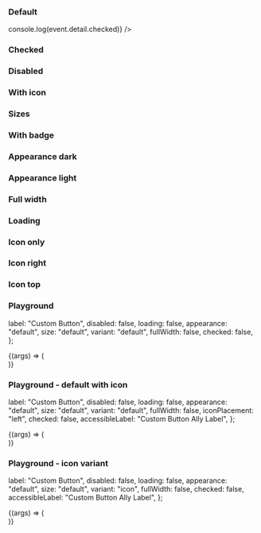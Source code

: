 
<Meta title="Toggle button" component={IcToggleButton} />

<Description markdown={readme} />

### Default

<Canvas>
  <Story name="Default">
    <IcToggleButton
      label="Toggle"
      onIcToggleChecked={(event) => console.log(event.detail.checked)}
    />
  </Story>
</Canvas>

### Checked

<Canvas>
  <Story name="Checked">
    <IcToggleButton label="Toggle" checked />
  </Story>
</Canvas>

### Disabled

<Canvas>
  <Story name="Disabled">
    <IcToggleButton label="Toggle" disabled />
  </Story>
</Canvas>

### With icon

<Canvas>
  <Story name="With icon">
    <IcToggleButton label="Toggle">
      <SlottedSVG
        slot="icon"
        xmlns="http://www.w3.org/2000/svg"
        height="24px"
        viewBox="0 0 24 24"
        width="24px"
        fill="#000000"
      >
        <path d="M0 0h24v24H0V0z" fill="none" />
        <path d="M17.65 6.35C16.2 4.9 14.21 4 12 4c-4.42 0-7.99 3.58-7.99 8s3.57 8 7.99 8c3.73 0 6.84-2.55 7.73-6h-2.08c-.82 2.33-3.04 4-5.65 4-3.31 0-6-2.69-6-6s2.69-6 6-6c1.66 0 3.14.69 4.22 1.78L13 11h7V4l-2.35 2.35z" />
      </SlottedSVG>
    </IcToggleButton>
  </Story>
</Canvas>

### Sizes

<Canvas>
  <Story name="Sizes">
    <div style={{ padding: "6px" }}>
      <IcToggleButton label="Toggle" size="small" />
    </div>
    <div style={{ padding: "6px" }}>
      <IcToggleButton label="Toggle" size="default" />
    </div>
    <div style={{ padding: "6px" }}>
      <IcToggleButton label="Toggle" size="large" />
    </div>
  </Story>
</Canvas>

### With badge

<Canvas>
  <Story name="With badge">
    <IcToggleButton label="Toggle">
      <IcBadge label="1" slot="badge" variant="success" />
    </IcToggleButton>
    <IcToggleButton label="Toggle">
      <IcBadge slot="badge" variant="success" type="dot" />
    </IcToggleButton>
  </Story>
</Canvas>

### Appearance dark

<Canvas>
  <Story name="Appearance dark">
    <IcToggleButton label="Toggle" appearance="dark" />
  </Story>
</Canvas>

### Appearance light

<Canvas>
  <Story name="Appearance light">
    <div
      style={{
        backgroundColor: "#2c2f34",
        padding: "6px",
        width: "fit-content",
      }}
    >
      <IcToggleButton label="Toggle" appearance="light" />
    </div>
  </Story>
</Canvas>

### Full width

<Canvas>
  <Story name="Full width">
    <IcToggleButton label="Toggle" fullWidth />
  </Story>
</Canvas>

### Loading

<Canvas>
  <Story name="Loading">
    <IcToggleButton label="Toggle" loading />
    <IcToggleButton label="Toggle" loading checked />
  </Story>
</Canvas>

### Icon only

<Canvas>
  <Story name="Icon only">
    <IcToggleButton variant="icon" accessibleLabel="Refresh the page">
      <SlottedSVG
        xmlns="http://www.w3.org/2000/svg"
        height="24px"
        viewBox="0 0 24 24"
        width="24px"
        fill="#000000"
      >
        <path d="M0 0h24v24H0V0z" fill="none" />
        <path d="M17.65 6.35C16.2 4.9 14.21 4 12 4c-4.42 0-7.99 3.58-7.99 8s3.57 8 7.99 8c3.73 0 6.84-2.55 7.73-6h-2.08c-.82 2.33-3.04 4-5.65 4-3.31 0-6-2.69-6-6s2.69-6 6-6c1.66 0 3.14.69 4.22 1.78L13 11h7V4l-2.35 2.35z" />
      </SlottedSVG>
    </IcToggleButton>
    <IcToggleButton variant="icon" accessibleLabel="Refresh the page" disabled>
      <SlottedSVG
        xmlns="http://www.w3.org/2000/svg"
        height="24px"
        viewBox="0 0 24 24"
        width="24px"
        fill="#000000"
      >
        <path d="M0 0h24v24H0V0z" fill="none" />
        <path d="M17.65 6.35C16.2 4.9 14.21 4 12 4c-4.42 0-7.99 3.58-7.99 8s3.57 8 7.99 8c3.73 0 6.84-2.55 7.73-6h-2.08c-.82 2.33-3.04 4-5.65 4-3.31 0-6-2.69-6-6s2.69-6 6-6c1.66 0 3.14.69 4.22 1.78L13 11h7V4l-2.35 2.35z" />
      </SlottedSVG>
    </IcToggleButton>
  </Story>
</Canvas>

### Icon right

<Canvas>
  <Story name="Icon right">
    <IcToggleButton label="Toggle" iconPlacement="right">
      <SlottedSVG
        xmlns="http://www.w3.org/2000/svg"
        slot="icon"
        height="24px"
        viewBox="0 0 24 24"
        width="24px"
        fill="#000000"
      >
        <path d="M0 0h24v24H0V0z" fill="none" />
        <path d="M17.65 6.35C16.2 4.9 14.21 4 12 4c-4.42 0-7.99 3.58-7.99 8s3.57 8 7.99 8c3.73 0 6.84-2.55 7.73-6h-2.08c-.82 2.33-3.04 4-5.65 4-3.31 0-6-2.69-6-6s2.69-6 6-6c1.66 0 3.14.69 4.22 1.78L13 11h7V4l-2.35 2.35z" />
      </SlottedSVG>
    </IcToggleButton>
  </Story>
</Canvas>

### Icon top

<Canvas>
  <Story name="Icon top">
    <IcToggleButton label="Toggle" iconPlacement="top">
      <SlottedSVG
        xmlns="http://www.w3.org/2000/svg"
        slot="icon"
        height="24px"
        viewBox="0 0 24 24"
        width="24px"
        fill="#000000"
      >
        <path d="M0 0h24v24H0V0z" fill="none" />
        <path d="M17.65 6.35C16.2 4.9 14.21 4 12 4c-4.42 0-7.99 3.58-7.99 8s3.57 8 7.99 8c3.73 0 6.84-2.55 7.73-6h-2.08c-.82 2.33-3.04 4-5.65 4-3.31 0-6-2.69-6-6s2.69-6 6-6c1.66 0 3.14.69 4.22 1.78L13 11h7V4l-2.35 2.35z" />
      </SlottedSVG>
    </IcToggleButton>
  </Story>
</Canvas>

### Playground

  label: "Custom Button",
  disabled: false,
  loading: false,
  appearance: "default",
  size: "default",
  variant: "default",
  fullWidth: false,
  checked: false,
};

<Canvas>
  <Story
    args={defaultArgs}
    argTypes={{
      size: {
        options: ["default", "large", "small"],
        control: { type: "inline-radio" },
      },
      appearance: {
        options: ["default", "dark", "light"],
        control: { type: "inline-radio" },
      },
      checked: {
        control: { type: "boolean" },
      },
      fullWidth: {
        control: { type: "boolean" },
      },
    }}
    name="Playground"
  >
    {(args) => (
      <div style={{ backgroundColor: args.appearance === 'light' ? '#393939' : '#FFFFFF', width: args.fullWidth ? '95%' : 'fit-content', padding: '1rem'}}>
        <IcToggleButton
          label={args.label}
          disabled={args.disabled}
          variant={args.variant}
          size={args.size}
          loading={args.loading}
          appearance={args.appearance}
          fullWidth={args.fullWidth}
          checked={args.checked}
        />
      </div>
    )}
  </Story>
</Canvas>

### Playground - default with icon

  label: "Custom Button",
  disabled: false,
  loading: false,
  appearance: "default",
  size: "default",
  variant: "default",
  fullWidth: false,
  iconPlacement: "left",
  checked: false,
  accessibleLabel: "Custom Button Ally Label",
};

<Canvas>
  <Story
    args={defaultWithIconArgs}
    argTypes={{
      size: {
        options: ["default", "large", "small"],
        control: { type: "inline-radio" },
      },
      appearance: {
        options: ["default", "dark", "light"],
        control: { type: "inline-radio" },
      },
      checked: {
        control: { type: "boolean" },
      },
      iconPlacement: {
        options: ["left", "right", "top"],
        control: { type: "inline-radio" },
      },
      fullWidth: {
        control: { type: "boolean" },
      },
    }}
    name="Playground - default with icon"
  >
    {(args) => (
      <div style={{ backgroundColor: args.appearance === 'light' ? '#393939' : '#FFFFFF', width: args.fullWidth ? '95%' : 'fit-content', padding: '1rem'}}>
        <IcToggleButton
          label={args.label}
          disabled={args.disabled}
          variant={args.variant}
          size={args.size}
          loading={args.loading}
          appearance={args.appearance}
          fullWidth={args.fullWidth}
          checked={args.checked}
          iconPlacement={args.iconPlacement}
        >
          <SlottedSVG
          xmlns="http://www.w3.org/2000/svg"
          slot="icon"
          height="24px"
          viewBox="0 0 24 24"
          width="24px"
          fill="#000000"
        >
          <path d="M0 0h24v24H0V0z" fill="none" />
          <path d="M17.65 6.35C16.2 4.9 14.21 4 12 4c-4.42 0-7.99 3.58-7.99 8s3.57 8 7.99 8c3.73 0 6.84-2.55 7.73-6h-2.08c-.82 2.33-3.04 4-5.65 4-3.31 0-6-2.69-6-6s2.69-6 6-6c1.66 0 3.14.69 4.22 1.78L13 11h7V4l-2.35 2.35z" />
        </SlottedSVG>
        </IcToggleButton>
      </div>
    )}
  </Story>
</Canvas>

### Playground - icon variant

  label: "Custom Button",
  disabled: false,
  loading: false,
  appearance: "default",
  size: "default",
  variant: "icon",
  fullWidth: false,
  checked: false,
  accessibleLabel: "Custom Button Ally Label",
};

<Canvas>
  <Story
    args={defaultIconArgs}
    argTypes={{
      size: {
        options: ["default", "large", "small"],
        control: { type: "inline-radio" },
      },
      appearance: {
        options: ["default", "dark", "light"],
        control: { type: "inline-radio" },
      },
      checked: {
        control: { type: "boolean" },
      },
      fullWidth: {
        control: { type: "boolean" },
      },
    }}
    name="Playground - icon variant"
  >
    {(args) => (
      <div style={{ backgroundColor: args.appearance === 'light' ? '#393939' : '#FFFFFF', width: args.fullWidth ? '95%' : 'fit-content', padding: '1rem'}}>
        <IcToggleButton
          label={args.label}
          disabled={args.disabled}
          variant={args.variant}
          size={args.size}
          loading={args.loading}
          appearance={args.appearance}
          fullWidth={args.fullWidth}
          checked={args.checked}
          accessibleLabel={args.accessibleLabel}
        >
          <SlottedSVG
          xmlns="http://www.w3.org/2000/svg"
          slot="icon"
          height="24px"
          viewBox="0 0 24 24"
          width="24px"
          fill="#000000"
        >
          <path d="M0 0h24v24H0V0z" fill="none" />
          <path d="M17.65 6.35C16.2 4.9 14.21 4 12 4c-4.42 0-7.99 3.58-7.99 8s3.57 8 7.99 8c3.73 0 6.84-2.55 7.73-6h-2.08c-.82 2.33-3.04 4-5.65 4-3.31 0-6-2.69-6-6s2.69-6 6-6c1.66 0 3.14.69 4.22 1.78L13 11h7V4l-2.35 2.35z" />
        </SlottedSVG>
        </IcToggleButton>
      </div>
    )}
  </Story>
</Canvas>